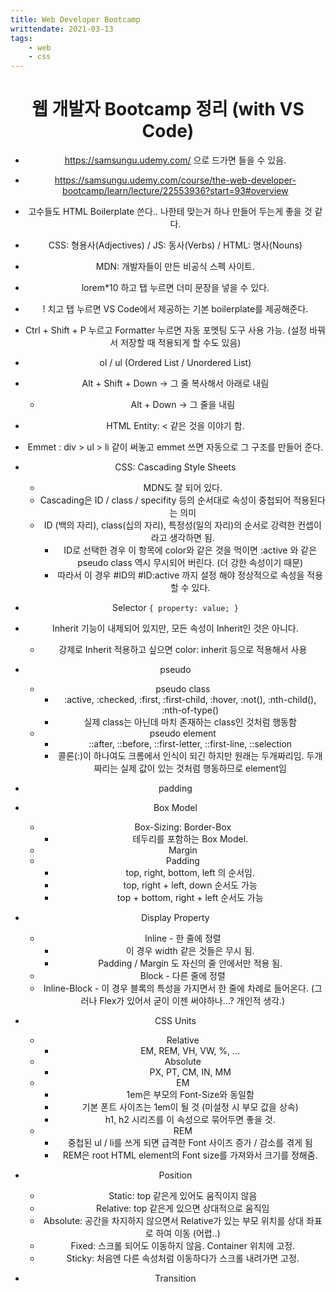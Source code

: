 ```yaml
---
title: Web Developer Bootcamp
writtendate: 2021-03-13
tags:
    - web
    - css
---
```



<Header />

# 웹 개발자 Bootcamp 정리 (with VS Code)

- https://samsungu.udemy.com/ 으로 드가면 들을 수 있음.

- https://samsungu.udemy.com/course/the-web-developer-bootcamp/learn/lecture/22553936?start=93#overview

- 고수들도 HTML Boilerplate 쓴다.. 나한테 맞는거 하나 만들어 두는게 좋을 것 같다.

- CSS: 형용사(Adjectives) / JS: 동사(Verbs) / HTML: 명사(Nouns)

- MDN: 개발자들이 만든 비공식 스펙 사이트.

- lorem*10 하고 탭 누르면 더미 문장을 넣을 수 있다.

- ! 치고 탭 누르면 VS Code에서 제공하는 기본 boilerplate를 제공해준다.

- Ctrl + Shift + P 누르고 Formatter 누르면 자동 포멧팅 도구 사용 가능. (설정 바꿔서 저장할 때 적용되게 할 수도 있음)

- ol / ul (Ordered List / Unordered List)

- Alt + Shift + Down -\> 그 줄 복사해서 아래로 내림
  - Alt + Down -\> 그 줄을 내림

- HTML Entity: &lt; 같은 것을 이야기 함.

- Emmet : div \> ul \> li 같이 써놓고 emmet 쓰면 자동으로 그 구조를 만들어 준다.

- CSS: Cascading Style Sheets
  - MDN도 잘 되어 있다.
  - Cascading은 ID / class / specifity 등의 순서대로 속성이 중첩되어 적용된다는 의미
  - ID (백의 자리), class(십의 자리), 특정성(일의 자리)의 순서로 강력한 컨셉이라고 생각하면 됨.
    - ID로 선택한 경우 이 항목에 color와 같은 것을 먹이면 :active 와 같은 pseudo class 역시 무시되어 버린다. (더 강한 속성이기 때문)
    - 따라서 이 경우 #ID의 #ID:active 까지 설정 해야 정상적으로 속성을 적용할 수 있다.

- Selector `{ property: value; }`

- Inherit 기능이 내제되어 있지만, 모든 속성이 Inherit인 것은 아니다.
  - 강제로 Inherit 적용하고 싶으면 color: inherit 등으로 적용해서 사용

- pseudo
  - pseudo class
    - :active, :checked, :first, :first-child, :hover, :not(), :nth-child(), :nth-of-type()
    - 실제 class는 아닌데 마치 존재하는 class인 것처럼 행동함
  - pseudo element
    - ::after, ::before, ::first-letter, ::first-line, ::selection
    - 콜론(:)이 하나여도 크롬에서 인식이 되긴 하지만 원래는 두개짜리임. 두개짜리는 실제 값이 있는 것처럼 행동하므로 element임

- padding

- Box Model
  - Box-Sizing: Border-Box
    - 테두리를 포함하는 Box Model.
  - Margin
  - Padding
    - top, right, bottom, left 의 순서임.
    - top, right + left, down 순서도 가능
    - top + bottom, right + left 순서도 가능

- Display Property
  - Inline - 한 줄에 정렬
    - 이 경우 width 같은 것들은 무시 됨.
    - Padding / Margin 도 자신의 줄 안에서만 적용 됨.
  - Block - 다른 줄에 정렬
  - Inline-Block - 이 경우 블록의 특성을 가지면서 한 줄에 차례로 들어온다. (그러나 Flex가 있어서 굳이 이젠 써야하나...? 개인적 생각.)

- CSS Units
  - Relative
    - EM, REM, VH, VW, %, ...
  - Absolute
    - PX, PT, CM, IN, MM
  - EM
    - 1em은 부모의 Font-Size와 동일함
    - 기본 폰트 사이즈는 1em이 될 것 (미설정 시 부모 값을 상속)
    - h1, h2 시리즈를 이 속성으로 묶어두면 좋을 것.
  - REM
    - 중첩된 ul / li를 쓰게 되면 급격한 Font 사이즈 증가 / 감소를 겪게 됨
    - REM은 root HTML element의 Font size를 가져와서 크기를 정해줌.

- Position
  - Static: top 같은게 있어도 움직이지 않음
  - Relative: top 같은게 있으면 상대적으로 움직임
  - Absolute: 공간을 차지하지 않으면서 Relative가 있는 부모 위치를 상대 좌표로 하여 이동 (어렵..)
  - Fixed: 스크롤 되어도 이동하지 않음. Container 위치에 고정.
  - Sticky: 처음엔 다른 속성처럼 이동하다가 스크롤 내려가면 고정.

- Transition



<TagList />
<Comment />